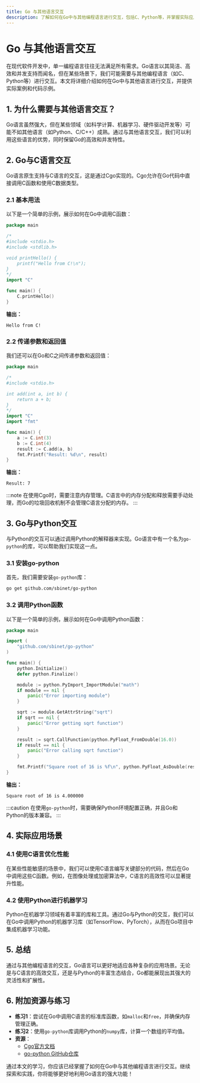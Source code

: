 ```yaml
---
title: Go 与其他语言交互
description: 了解如何在Go中与其他编程语言进行交互，包括C、Python等，并掌握实际应用场景。
---
```


# Go 与其他语言交互

在现代软件开发中，单一编程语言往往无法满足所有需求。Go语言以其简洁、高效和并发支持而闻名，但在某些场景下，我们可能需要与其他编程语言（如C、Python等）进行交互。本文将详细介绍如何在Go中与其他语言进行交互，并提供实际案例和代码示例。

## 1. 为什么需要与其他语言交互？

Go语言虽然强大，但在某些领域（如科学计算、机器学习、硬件驱动开发等）可能不如其他语言（如Python、C/C++）成熟。通过与其他语言交互，我们可以利用这些语言的优势，同时保留Go的高效和并发特性。

## 2. Go与C语言交互

Go语言原生支持与C语言的交互，这是通过Cgo实现的。Cgo允许在Go代码中直接调用C函数和使用C数据类型。

### 2.1 基本用法

以下是一个简单的示例，展示如何在Go中调用C函数：

```go
package main

/*
#include <stdio.h>
#include <stdlib.h>

void printHello() {
    printf("Hello from C!\n");
}
*/
import "C"

func main() {
    C.printHello()
}
```

**输出：**
```
Hello from C!
```

### 2.2 传递参数和返回值

我们还可以在Go和C之间传递参数和返回值：

```go
package main

/*
#include <stdio.h>

int add(int a, int b) {
    return a + b;
}
*/
import "C"
import "fmt"

func main() {
    a := C.int(3)
    b := C.int(4)
    result := C.add(a, b)
    fmt.Printf("Result: %d\n", result)
}
```

**输出：**
```
Result: 7
```

:::note
在使用Cgo时，需要注意内存管理。C语言中的内存分配和释放需要手动处理，而Go的垃圾回收机制不会管理C语言分配的内存。
:::

## 3. Go与Python交互

与Python的交互可以通过调用Python的解释器来实现。Go语言中有一个名为`go-python`的库，可以帮助我们实现这一点。

### 3.1 安装go-python

首先，我们需要安装`go-python`库：

```bash
go get github.com/sbinet/go-python
```

### 3.2 调用Python函数

以下是一个简单的示例，展示如何在Go中调用Python函数：

```go
package main

import (
    "github.com/sbinet/go-python"
)

func main() {
    python.Initialize()
    defer python.Finalize()

    module := python.PyImport_ImportModule("math")
    if module == nil {
        panic("Error importing module")
    }

    sqrt := module.GetAttrString("sqrt")
    if sqrt == nil {
        panic("Error getting sqrt function")
    }

    result := sqrt.CallFunction(python.PyFloat_FromDouble(16.0))
    if result == nil {
        panic("Error calling sqrt function")
    }

    fmt.Printf("Square root of 16 is %f\n", python.PyFloat_AsDouble(result))
}
```

**输出：**
```
Square root of 16 is 4.000000
```

:::caution
在使用`go-python`时，需要确保Python环境配置正确，并且Go和Python的版本兼容。
:::

## 4. 实际应用场景

### 4.1 使用C语言优化性能

在某些性能敏感的场景中，我们可以使用C语言编写关键部分的代码，然后在Go中调用这些C函数。例如，在图像处理或加密算法中，C语言的高效性可以显著提升性能。

### 4.2 使用Python进行机器学习

Python在机器学习领域有着丰富的库和工具。通过Go与Python的交互，我们可以在Go中调用Python的机器学习库（如TensorFlow、PyTorch），从而在Go项目中集成机器学习功能。

## 5. 总结

通过与其他编程语言的交互，Go语言可以更好地适应各种复杂的应用场景。无论是与C语言的高效交互，还是与Python的丰富生态结合，Go都能展现出其强大的灵活性和扩展性。

## 6. 附加资源与练习

- **练习1**：尝试在Go中调用C语言的标准库函数，如`malloc`和`free`，并确保内存管理正确。
- **练习2**：使用`go-python`库调用Python的`numpy`库，计算一个数组的平均值。
- **资源**：
  - [Cgo官方文档](https://golang.org/cmd/cgo/)
  - [go-python GitHub仓库](https://github.com/sbinet/go-python)

通过本文的学习，你应该已经掌握了如何在Go中与其他编程语言进行交互。继续探索和实践，你将能够更好地利用Go语言的强大功能！